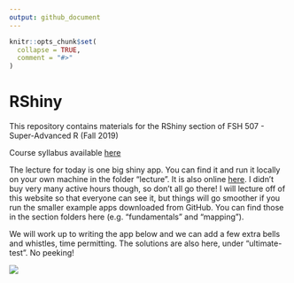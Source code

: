 ```yaml
---
output: github_document
---
```


<!-- README.md is generated from README.Rmd. Please edit that file -->

```r
knitr::opts_chunk$set(
  collapse = TRUE,
  comment = "#>"
)
```
# RShiny

This repository contains materials for the RShiny section of FSH 507 - Super-Advanced R (Fall 2019)

Course syllabus available [here](https://docs.google.com/document/d/1S63IHjNBk8e7St6XcyqhVu98qpuRTUx3DHYqzWKYDys/edit?usp=sharing)

The lecture for today is one big shiny app. You can find it and run it locally on your own machine in the folder "lecture". It is also online [here](https://aebratt.shinyapps.io/shiny-lecture/). I didn't buy very many active hours though, so don't all go there! I will lecture off of this website so that everyone can see it, but things will go smoother if you run the smaller example apps downloaded from GitHub. You can find those in the section folders here (e.g. "fundamentals" and "mapping").

We will work up to writing the app below and we can add a few extra bells and whistles, time permitting. The solutions are also here, under "ultimate-test". No peeking!


![](lecture/img/ultimate-test.png)




